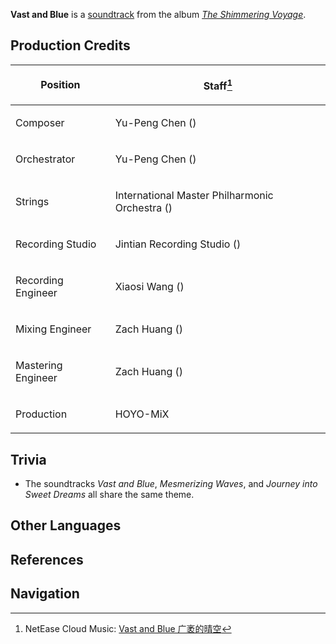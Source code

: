 {{Soundtrack Infobox
|title          =
|image          = The Shimmering Voyage.jpg
|album          = The Shimmering Voyage
|disc           = 1
|number         = 02
|featured       =
|featured2      =
|featured3      =
|featured_disc  =
|featured_disc2 =
|featured_disc3 =
|youtube_id     = cdC8wPt_SPw
|youtube_time   = 169
|spotify_id     = 6UUZtBKgK5zis8cGfZTQSc
|played_in      = Golden Apple Archipelago
|during         = [[Golden Apple Archipelago]] (Waverider Day)
|domain         =
|previous       = What a Hopeful Voyage
|next           = Mesmerizing Waves
}}
'''Vast and Blue''' is a [[soundtrack]] from the album ''[[The Shimmering Voyage]]''.

==Production Credits==
{| class="wikitable" style="text-align:left; height:0.5em"
! Position
! Staff<ref>NetEase Cloud Music: [https://music.163.com/#/song?id=1861403399 Vast and Blue 广袤的晴空]</ref>
|-
! Composer
| Yu-Peng Chen ({{zh|陈致逸}})
|-
! Orchestrator
| Yu-Peng Chen ({{zh|陈致逸}})
|-
! Strings
| International Master Philharmonic Orchestra ({{zh|国际首席爱乐乐团}})
|-
! Recording Studio
| Jintian Recording Studio ({{zh|金田录音棚}})
|-
! Recording Engineer
| Xiaosi Wang ({{zh|王小四}})
|-
! Mixing Engineer
| Zach Huang ({{zh|黄巍}})
|-
! Mastering Engineer
| Zach Huang ({{zh|黄巍}})
|-
! Production
| HOYO-MiX
|}

==Trivia==
* <section begin=GAATheme1 />The soundtracks ''Vast and Blue'', ''Mesmerizing Waves'', and ''Journey into Sweet Dreams'' all share the same theme.<section end=GAATheme1 />

==Other Languages==
{{Other Languages
|en      = Vast and Blue
|zhs     = 广袤的晴空
|zhs_rm  = Guǎngmào de Qíngkōng
|zht     = 廣袤的晴空
|zht_rm  = Guǎngmào de Qíngkōng
|zh_tl   = 
|ja      = 果てしない青空
|ja_rm   = Hateshinai Aozora
|ja_tl   = 
|tr      = 
|it      = 
}}

==References==
{{Reflist}}

==Navigation==
{{Soundtrack Navbox|The Shimmering Voyage}}